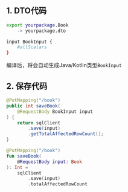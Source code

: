 
## 1. DTO代码

```sh
export yourpackage.Book
    -> yourpackage.dto

input BookInput {
    #allScalars
}
```

编译后，将会自动生成Java/Kotlin类型`BookInput`

## 2. 保存代码

<Tabs groupId="language">
<TabItem value="java" label="Java">

```java
@PutMapping("/book")
public int saveBook(
    @RequestBody BookInput input
) {
    return sqlClient
        .save(input)
        .getTotalAffectedRowCount();
}
```

</TabItem>
<TabItem value="kotlin" label="Kotlin">

```kotlin
@PutMapping("/book")
fun saveBook(
    @RequestBody input: Book
): Int =
    sqlClient
        .save(input)
        .totalAffectedRowCount
```

</TabItem>
</Tabs>